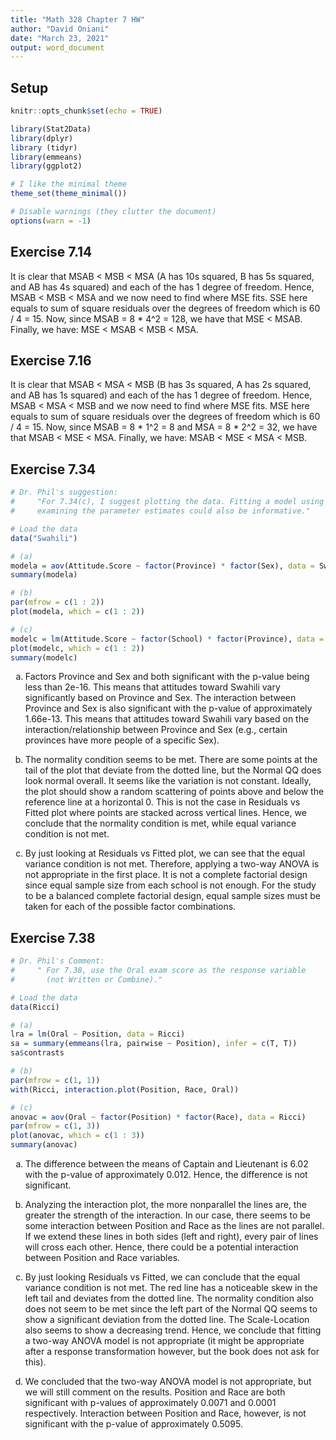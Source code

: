 ```yaml
---
title: "Math 328 Chapter 7 HW"
author: "David Oniani"
date: "March 23, 2021"
output: word_document
---
```


<!-- Do Exercises 7.14, 7.16, 7.34, and 7.38, using R Markdown. -->

## Setup

```r
knitr::opts_chunk$set(echo = TRUE)
```

```r
library(Stat2Data)
library(dplyr)
library (tidyr)
library(emmeans)
library(ggplot2)

# I like the minimal theme
theme_set(theme_minimal())

# Disable warnings (they clutter the document)
options(warn = -1)
```

## Exercise 7.14

It is clear that MSAB < MSB < MSA (A has 10s squared, B has 5s squared, and AB
has 4s squared) and each of the has 1 degree of freedom. Hence, MSAB < MSB < MSA
and we now need to find where MSE fits. SSE here equals to sum of square
residuals over the degrees of freedom which is 60 / 4 = 15. Now, since MSAB = 8
* 4^2 = 128, we have that MSE < MSAB. Finally, we have: MSE < MSAB < MSB < MSA.

## Exercise 7.16

It is clear that MSAB < MSA < MSB (B has 3s squared, A has 2s squared, and AB
has 1s squared) and each of the has 1 degree of freedom. Hence, MSAB < MSA < MSB
and we now need to find where MSE fits. MSE here equals to sum of square
residuals over the degrees of freedom which is 60 / 4 = 15. Now, since MSAB = 8
* 1^2 = 8 and MSA = 8 * 2^2 = 32, we have that MSAB < MSE < MSA. Finally, we
have: MSAB < MSE < MSA < MSB.

## Exercise 7.34

```r

# Dr. Phil's suggestion:
#     "For 7.34(c), I suggest plotting the data. Fitting a model using lm and
#     examining the parameter estimates could also be informative."

# Load the data
data("Swahili")

# (a)
modela = aov(Attitude.Score ~ factor(Province) * factor(Sex), data = Swahili)
summary(modela)

# (b)
par(mfrow = c(1 : 2))
plot(modela, which = c(1 : 2))

# (c)
modelc = lm(Attitude.Score ~ factor(School) * factor(Province), data = Swahili)
plot(modelc, which = c(1 : 2))
summary(modelc)
```

(a) Factors Province and Sex and both significant with the p-value being less
    than 2e-16. This means that attitudes toward Swahili vary significantly
    based on Province and Sex. The interaction between Province and Sex is also
    significant with the p-value of approximately 1.66e-13. This means that
    attitudes toward Swahili vary based on the interaction/relationship between
    Province and Sex (e.g., certain provinces have more people of a specific
    Sex).

(b) The normality condition seems to be met. There are some points at the tail
    of the plot that deviate from the dotted line, but the Normal QQ does look
    normal overall. It seems like the variation is not constant. Ideally, the
    plot should show a random scattering of points above and below the reference
    line at a horizontal 0. This is not the case in Residuals vs Fitted plot
    where points are stacked across vertical lines. Hence, we conclude that the
    normality condition is met, while equal variance condition is not met.

(c) By just looking at Residuals vs Fitted plot, we can see that the equal
    variance condition is not met. Therefore, applying a two-way ANOVA is not
    appropriate in the first place. It is not a complete factorial design since
    equal sample size from each school is not enough. For the study to be a
    balanced complete factorial design, equal sample sizes must be taken for
    each of the possible factor combinations.

## Exercise 7.38

```r
# Dr. Phil's Comment:
#     " For 7.38, use the Oral exam score as the response variable
#       (not Written or Combine)."

# Load the data
data(Ricci)

# (a)
lra = lm(Oral ~ Position, data = Ricci)
sa = summary(emmeans(lra, pairwise ~ Position), infer = c(T, T))
sa$contrasts

# (b)
par(mfrow = c(1, 1))
with(Ricci, interaction.plot(Position, Race, Oral))

# (c)
anovac = aov(Oral ~ factor(Position) * factor(Race), data = Ricci)
par(mfrow = c(1, 3))
plot(anovac, which = c(1 : 3))
summary(anovac)
```

(a) The difference between the means of Captain and Lieutenant is 6.02 with the
    p-value of approximately 0.012. Hence, the difference is not significant.

(b) Analyzing the interaction plot, the more nonparallel the lines are, the
    greater the strength of the interaction. In our case, there seems to be some
    interaction between Position and Race as the lines are not parallel. If we
    extend these lines in both sides (left and right), every pair of lines will
    cross each other. Hence, there could be a potential interaction between
    Position and Race variables.

(c) By just looking Residuals vs Fitted, we can conclude that the equal variance
    condition is not met. The red line has a noticeable skew in the left tail
    and deviates from the dotted line. The normality condition also does not
    seem to be met since the left part of the Normal QQ seems to show a
    significant deviation from the dotted line. The Scale-Location also seems to
    show a decreasing trend. Hence, we conclude that fitting a two-way ANOVA
    model is not appropriate (it might be appropriate after a response
    transformation however, but the book does not ask for this).

(d) We concluded that the two-way ANOVA model is not appropriate, but we will
    still comment on the results. Position and Race are both significant with
    p-values of approximately 0.0071 and 0.0001 respectively. Interaction
    between Position and Race, however, is not significant with the p-value of
    approximately 0.5095.